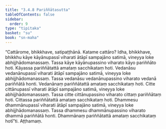 ```yaml
---
title: "3.4.8 Pariññātasutta"
tableOfContents: false
sidebar:
  order: 9
type: "tipitaka"
basket: "su"
book: "sn-maha"
---
```



<DynamicBreadcrumb />

<Division number="404" book="sn-maha">

<Paragraph number="925" book="sn-maha">
“Cattārome, bhikkhave, satipaṭṭhānā. Katame cattāro? Idha, bhikkhave, bhikkhu kāye kāyānupassī viharati ātāpī sampajāno satimā, vineyya loke abhijjhādomanassaṃ. Tassa kāye kāyānupassino viharato kāyo pariññāto hoti. Kāyassa pariññātattā amataṃ sacchikataṃ hoti.
</Paragraph>

<Paragraph number="926" book="sn-maha">
Vedanāsu vedanānupassī viharati ātāpī sampajāno satimā, vineyya loke abhijjhādomanassaṃ. Tassa vedanāsu vedanānupassino viharato vedanā pariññātā honti. Vedanānaṃ pariññātattā amataṃ sacchikataṃ hoti.
</Paragraph>

<Paragraph number="927" book="sn-maha">
Citte cittānupassī viharati ātāpī sampajāno satimā, vineyya loke abhijjhādomanassaṃ. Tassa citte cittānupassino viharato cittaṃ pariññātaṃ hoti. Cittassa pariññātattā amataṃ sacchikataṃ hoti.
</Paragraph>

<Paragraph number="928" book="sn-maha">
Dhammesu dhammānupassī viharati ātāpī sampajāno satimā, vineyya loke abhijjhādomanassaṃ. Tassa dhammesu dhammānupassino viharato dhammā pariññātā honti. Dhammānaṃ pariññātattā amataṃ sacchikataṃ hotī”ti.

</Paragraph>
</Division>

<Paragraph number="929" type="center" book="sn-maha">
Aṭṭhamaṃ.
</Paragraph>
